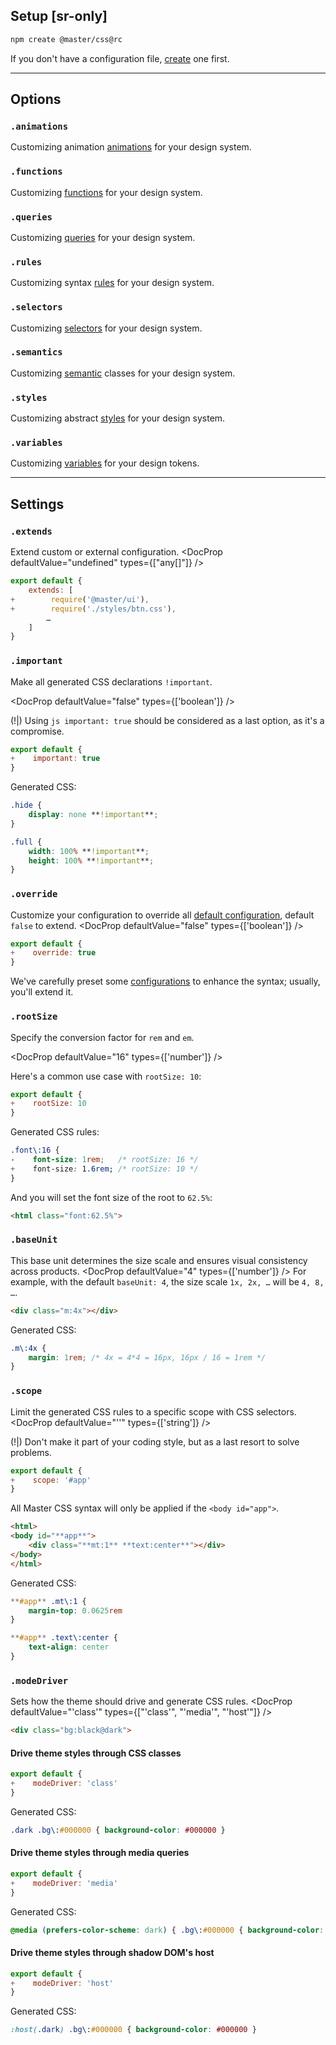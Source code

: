 
## Setup [sr-only]
```bash name=Terminal
npm create @master/css@rc
```
If you don't have a configuration file, [create](/docs/create) one first.

---

## Options
### `.animations`
Customizing animation [animations](/docs/animations) for your design system.
<KeyframesOverview />

### `.functions`
Customizing [functions](/docs/functions) for your design system.
<FunctionsOverview />

### `.queries`
Customizing [queries](/docs/queries) for your design system.
<QueriesOverview />

### `.rules`
Customizing syntax [rules](/docs/rules) for your design system.
<RulesOverview />

### `.selectors`
Customizing [selectors](/docs/selectors) for your design system.
<SelectorsOverview />

### `.semantics`
Customizing [semantic](/docs/semantic) classes for your design system.
<SemanticsOverview />

### `.styles`
Customizing abstract [styles](/docs/styles) for your design system.
<StylesOverview />

### `.variables`
Customizing [variables](/docs/variables) for your design tokens.
<VariablesOverview />

---

## Settings

### `.extends`
Extend custom or external configuration.
<DocProp defaultValue="undefined" types={["any[]"]} />
```js name=master.css.js
export default {
    extends: [
+        require('@master/ui'),
+        require('./styles/btn.css'),
        …
    ]
}
```

### `.important`
Make all generated CSS declarations `!important`.

<DocProp defaultValue="false" types={['boolean']} />

(!|) Using `js important: true` should be considered as a last option, as it's a compromise.
```js name=master.css.js
export default {
+    important: true
}
```

Generated CSS:
```css
.hide {
    display: none **!important**;
}

.full {
    width: 100% **!important**;
    height: 100% **!important**;
}
```

### `.override`
Customize your configuration to override all [default configuration](https://github.com/master-co/css/tree/rc/packages/css/src/config), default `false` to extend.
<DocProp defaultValue="false" types={['boolean']} />
```js name=master.css.js
export default {
+    override: true
}
```
We've carefully preset some [configurations](https://github.com/master-co/css/tree/rc/packages/css/src/config") to enhance the syntax; usually, you'll extend it.

### `.rootSize`
Specify the conversion factor for `rem` and `em`.

<DocProp defaultValue="16" types={['number']} />

Here's a common use case with `rootSize: 10`:
```js name=master.css.js
export default {
+    rootSize: 10
}
```

Generated CSS rules:
```css
.font\:16 {
-    font-size: 1rem;   /* rootSize: 16 */
+    font-size: 1.6rem; /* rootSize: 10 */
}
```

And you will set the font size of the root to `62.5%`:
```html
<html class="font:62.5%">
```

### `.baseUnit`
This base unit determines the size scale and ensures visual consistency across products.
<DocProp defaultValue="4" types={['number']} />
For example, with the default `baseUnit: 4`, the size scale `1x, 2x, …` will be `4, 8, …`.
```html
<div class="m:4x"></div>
```
Generated CSS:
```css
.m\:4x {
    margin: 1rem; /* 4x = 4*4 = 16px, 16px / 16 = 1rem */
}
```

### `.scope`
Limit the generated CSS rules to a specific scope with CSS selectors.
<DocProp defaultValue="''" types={['string']} />

(!|) Don't make it part of your coding style, but as a last resort to solve problems.
```js name=master.css.js
export default {
+    scope: '#app'
}
```
All Master CSS syntax will only be applied if the `<body id="app">`.
```html
<html>
<body id="**app**">
    <div class="**mt:1** **text:center**"></div>
</body>
</html>
```
Generated CSS:
```css
**#app** .mt\:1 {
    margin-top: 0.0625rem
}

**#app** .text\:center {
    text-align: center
}
```

### `.modeDriver`
Sets how the theme should drive and generate CSS rules.
<DocProp defaultValue="'class'" types={["'class'", "'media'", "'host'"]} />
```html
<div class="bg:black@dark">
```

#### Drive theme styles through CSS classes
```js name=master.css.js
export default {
+    modeDriver: 'class'
}
```
Generated CSS:
```css
.dark .bg\:#000000 { background-color: #000000 }
```

#### Drive theme styles through media queries
```js name=master.css.js
export default {
+    modeDriver: 'media'
}
```
Generated CSS:
```css
@media (prefers-color-scheme: dark) { .bg\:#000000 { background-color: #000000 } }
```

#### Drive theme styles through shadow DOM's host
```js name=master.css.js
export default {
+    modeDriver: 'host'
}
```
Generated CSS:
```css
:host(.dark) .bg\:#000000 { background-color: #000000 }
```
